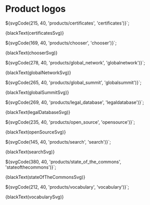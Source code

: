 
<Meta title="Assets/Logos/Product" />

# Product logos

${svgCode(215, 40, 'products/certificates', 'certificates')}`;

<Preview mdxSource={blackText(certificatesSvg)}>
  <Story
    name="Certificates"
    height="128px"
    parameters={{
      design: figmaConfig('784%3A1')
    }}
  >
    {blackText(certificatesSvg)}
  </Story>
</Preview>

${svgCode(169, 40, 'products/chooser', 'chooser')}`;

<Preview mdxSource={blackText(chooserSvg)}>
  <Story
    name="Chooser"
    height="128px"
    parameters={{
      design: figmaConfig('784%3A1')
    }}
  >
    {blackText(chooserSvg)}
  </Story>
</Preview>

${svgCode(278, 40, 'products/global_network', 'globalnetwork')}`;

<Preview mdxSource={blackText(globalNetworkSvg)}>
  <Story
    name="Global Network"
    height="128px"
    parameters={{
      design: figmaConfig('784%3A1')
    }}
  >
    {blackText(globalNetworkSvg)}
  </Story>
</Preview>

${svgCode(265, 40, 'products/global_summit', 'globalsummit')}`;

<Preview mdxSource={blackText(globalSummitSvg)}>
  <Story
    name="Global Summit"
    height="128px"
    parameters={{
      design: figmaConfig('784%3A1')
    }}
  >
    {blackText(globalSummitSvg)}
  </Story>
</Preview>

${svgCode(269, 40, 'products/legal_database', 'legaldatabase')}`;

<Preview mdxSource={blackText(legalDatabaseSvg)}>
  <Story
    name="Legal Database"
    height="128px"
    parameters={{
      design: figmaConfig('784%3A0')
    }}
  >
    {blackText(legalDatabaseSvg)}
  </Story>
</Preview>

${svgCode(235, 40, 'products/open_source', 'opensource')}`;

<Preview mdxSource={blackText(openSourceSvg)}>
  <Story
    name="Open Source"
    height="128px"
    parameters={{
      design: figmaConfig('784%3A1')
    }}
  >
    {blackText(openSourceSvg)}
  </Story>
</Preview>

${svgCode(145, 40, 'products/search', 'search')}`;

<Preview mdxSource={blackText(searchSvg)}>
  <Story
    name="Search"
    height="128px"
    parameters={{
      design: figmaConfig('784%3A1')
    }}
  >
    {blackText(searchSvg)}
  </Story>
</Preview>

${svgCode(380, 40, 'products/state_of_the_commons', 'stateofthecommons')}`;

<Preview mdxSource={blackText(stateOfTheCommonsSvg)}>
  <Story
    name="State of the Commons"
    height="128px"
    parameters={{
      design: figmaConfig('784%3A1')
    }}
  >
    {blackText(stateOfTheCommonsSvg)}
  </Story>
</Preview>

${svgCode(212, 40, 'products/vocabulary', 'vocabulary')}`;

<Preview mdxSource={blackText(vocabularySvg)}>
  <Story
    name="Vocabulary"
    height="96px"
    parameters={{
      design: figmaConfig('784%3A1')
    }}
  >
    {blackText(vocabularySvg)}
  </Story>
</Preview>
